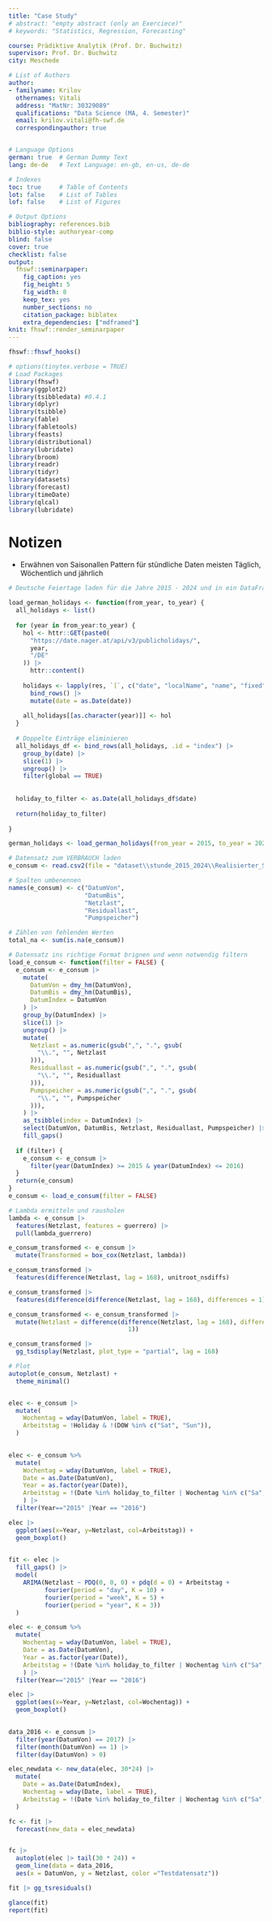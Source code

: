 ```yaml
---
title: "Case Study"
# abstract: "empty abstract (only an Exerciece)"
# keywords: "Statistics, Regression, Forecasting"

course: Prädiktive Analytik (Prof. Dr. Buchwitz)
supervisor: Prof. Dr. Buchwitz
city: Meschede

# List of Authors
author:
- familyname: Krilov
  othernames: Vitali
  address: "MatNr: 30329089"
  qualifications: "Data Science (MA, 4. Semester)"
  email: krilov.vitali@fh-swf.de
  correspondingauthor: true


# Language Options
german: true  # German Dummy Text
lang: de-de   # Text Language: en-gb, en-us, de-de

# Indexes
toc: true     # Table of Contents
lot: false    # List of Tables
lof: false    # List of Figures

# Output Options
bibliography: references.bib
biblio-style: authoryear-comp
blind: false
cover: true
checklist: false
output:
  fhswf::seminarpaper:
    fig_caption: yes
    fig_height: 5
    fig_width: 8
    keep_tex: yes
    number_sections: no
    citation_package: biblatex
    extra_dependencies: ["mdframed"]
knit: fhswf::render_seminarpaper
---
```



```r
fhswf::fhswf_hooks()

# options(tinytex.verbose = TRUE)
# Load Packages
library(fhswf)
library(ggplot2)
library(tsibbledata) #0.4.1
library(dplyr)
library(tsibble)
library(fable)
library(fabletools)
library(feasts)
library(distributional)
library(lubridate)
library(broom)
library(readr)
library(tidyr)
library(datasets)
library(forecast)
library(timeDate)
library(qlcal)
library(lubridate)

```


# Notizen

- Erwähnen von Saisonallen Pattern für stündliche Daten meisten Täglich, Wöchentlich und jährlich

```r
# Deutsche Feiertage laden für die Jahre 2015 - 2024 und in ein DataFrame bringen.

load_german_holidays <- function(from_year, to_year) {
  all_holidays <- list()
  
  for (year in from_year:to_year) {
    hol <- httr::GET(paste0(
      "https://date.nager.at/api/v3/publicholidays/",
      year,
      "/DE"
    )) |>
      httr::content()
    
    holidays <- lapply(res, `[`, c("date", "localName", "name", "fixed", "global")) |>
      bind_rows() |>
      mutate(date = as.Date(date))
    
    all_holidays[[as.character(year)]] <- hol
  }
  
  # Doppelte Einträge eliminieren
  all_holidays_df <- bind_rows(all_holidays, .id = "index") |>
    group_by(date) |>
    slice(1) |>
    ungroup() |>
    filter(global == TRUE)
  
  
  holiday_to_filter <- as.Date(all_holidays_df$date)
  
  return(holiday_to_filter)
  
}

german_holidays <- load_german_holidays(from_year = 2015, to_year = 2024)

```

```r

# Datensatz zum VERBRAUCH laden
e_consum <- read.csv2(file = "dataset\\stunde_2015_2024\\Realisierter_Stromverbrauch_201501010000_202407090000_Stunde.csv")

# Spalten umbenennen
names(e_consum) <- c("DatumVon",
                     "DatumBis",
                     "Netzlast",
                     "Residuallast",
                     "Pumpspeicher")

# Zählen von fehlenden Werten
total_na <- sum(is.na(e_consum))

# Datensatz ins richtige Format brignen und wenn notwendig filtern
load_e_consum <- function(filter = FALSE) {
  e_consum <- e_consum |>
    mutate(
      DatumVon = dmy_hm(DatumVon),
      DatumBis = dmy_hm(DatumBis),
      DatumIndex = DatumVon
    ) |>
    group_by(DatumIndex) |>
    slice(1) |>
    ungroup() |>
    mutate(
      Netzlast = as.numeric(gsub(",", ".", gsub(
        "\\.", "", Netzlast
      ))),
      Residuallast = as.numeric(gsub(",", ".", gsub(
        "\\.", "", Residuallast
      ))),
      Pumpspeicher = as.numeric(gsub(",", ".", gsub(
        "\\.", "", Pumpspeicher
      ))),
    ) |>
    as_tsibble(index = DatumIndex) |>
    select(DatumVon, DatumBis, Netzlast, Residuallast, Pumpspeicher) |>
    fill_gaps()
  
  if (filter) {
    e_consum <- e_consum |>
      filter(year(DatumIndex) >= 2015 & year(DatumIndex) <= 2016)
  }
  return(e_consum)
}
e_consum <- load_e_consum(filter = FALSE)

# Lambda ermitteln und rausholen
lambda <- e_consum |>
  features(Netzlast, features = guerrero) |>
  pull(lambda_guerrero)

e_consum_transformed <- e_consum |>
  mutate(Transformed = box_cox(Netzlast, lambda))

e_consum_transformed |>
  features(difference(Netzlast, lag = 168), unitroot_nsdiffs)

e_consum_transformed |>
  features(difference(difference(Netzlast, lag = 168), differences = 1), unitroot_ndiffs)

e_consum_transformed <- e_consum_transformed |>
  mutate(Netzlast = difference(difference(Netzlast, lag = 168), differences =
                                 1))

e_consum_transformed |>
  gg_tsdisplay(Netzlast, plot_type = "partial", lag = 168)

# Plot
autoplot(e_consum, Netzlast) +
  theme_minimal()


elec <- e_consum |>
  mutate(
    Wochentag = wday(DatumVon, label = TRUE),
    Arbeitstag = !Holiday & !(DOW %in% c("Sat", "Sun")),
  )
  
```

```r


elec <- e_consum %>%
  mutate(
    Wochentag = wday(DatumVon, label = TRUE),  
    Date = as.Date(DatumVon),
    Year = as.factor(year(Date)),
    Arbeitstag = !(Date %in% holiday_to_filter | Wochentag %in% c("Sa", "So"))
    ) |>
  filter(Year=="2015" |Year == "2016")

elec |>
  ggplot(aes(x=Year, y=Netzlast, col=Arbeitstag)) +
  geom_boxplot()
  

fit <- elec |>
  fill_gaps() |>
  model(
    ARIMA(Netzlast ~ PDQ(0, 0, 0) + pdq(d = 0) + Arbeitstag +
          fourier(period = "day", K = 10) +
          fourier(period = "week", K = 5) +
          fourier(period = "year", K = 3))
  )


```

```r


elec <- e_consum %>%
  mutate(
    Wochentag = wday(DatumVon, label = TRUE),  
    Date = as.Date(DatumVon),
    Year = as.factor(year(Date)),
    Arbeitstag = !(Date %in% holiday_to_filter | Wochentag %in% c("Sa", "So"))
    ) |>
  filter(Year=="2015" |Year == "2016")

elec |>
  ggplot(aes(x=Year, y=Netzlast, col=Wochentag)) +
  geom_boxplot()
  


```

```r

data_2016 <- e_consum |>
  filter(year(DatumVon) == 2017) |>
  filter(month(DatumVon) == 1) |>
  filter(day(DatumVon) > 0)

elec_newdata <- new_data(elec, 30*24) |>
  mutate(
    Date = as.Date(DatumIndex),
    Wochentag = wday(Date, label = TRUE),  
    Arbeitstag = !(Date %in% holiday_to_filter | Wochentag %in% c("Sa", "So"))
  )

fc <- fit |>
  forecast(new_data = elec_newdata)


fc |>
  autoplot(elec |> tail(30 * 24)) + 
  geom_line(data = data_2016,
  aes(x = DatumVon, y = Netzlast, color ="Testdatensatz"))

fit |> gg_tsresiduals()

glance(fit)
report(fit)
```



